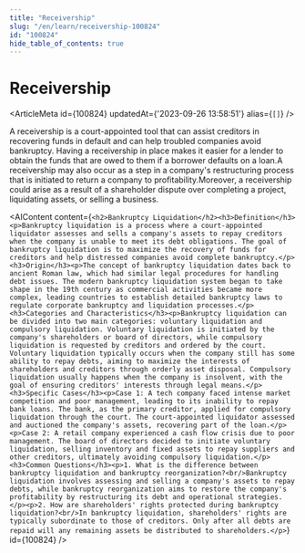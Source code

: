 ```yaml
---
title: "Receivership"
slug: "/en/learn/receivership-100824"
id: "100824"
hide_table_of_contents: true
---
```



# Receivership

<ArticleMeta id={100824} updatedAt={'2023-09-26 13:58:51'} alias={`[]`} />
<div className='border-solid border-b border-t-0 my-4 border-[var(--ifm-color-gray-300)]' />

A receivership is a court-appointed tool that can assist creditors in recovering funds in default and can help troubled companies avoid bankruptcy. Having a receivership in place makes it easier for a lender to obtain the funds that are owed to them if a borrower defaults on a loan.A receivership may also occur as a step in a company's restructuring process that is initiated to return a company to profitability.Moreover, a receivership could arise as a result of a shareholder dispute over completing a project, liquidating assets, or selling a business.

<AIContent content={`<h2>Bankruptcy Liquidation</h2><h3>Definition</h3><p>Bankruptcy liquidation is a process where a court-appointed liquidator assesses and sells a company's assets to repay creditors when the company is unable to meet its debt obligations. The goal of bankruptcy liquidation is to maximize the recovery of funds for creditors and help distressed companies avoid complete bankruptcy.</p><h3>Origin</h3><p>The concept of bankruptcy liquidation dates back to ancient Roman law, which had similar legal procedures for handling debt issues. The modern bankruptcy liquidation system began to take shape in the 19th century as commercial activities became more complex, leading countries to establish detailed bankruptcy laws to regulate corporate bankruptcy and liquidation processes.</p><h3>Categories and Characteristics</h3><p>Bankruptcy liquidation can be divided into two main categories: voluntary liquidation and compulsory liquidation. Voluntary liquidation is initiated by the company's shareholders or board of directors, while compulsory liquidation is requested by creditors and ordered by the court. Voluntary liquidation typically occurs when the company still has some ability to repay debts, aiming to maximize the interests of shareholders and creditors through orderly asset disposal. Compulsory liquidation usually happens when the company is insolvent, with the goal of ensuring creditors' interests through legal means.</p><h3>Specific Cases</h3><p>Case 1: A tech company faced intense market competition and poor management, leading to its inability to repay bank loans. The bank, as the primary creditor, applied for compulsory liquidation through the court. The court-appointed liquidator assessed and auctioned the company's assets, recovering part of the loan.</p><p>Case 2: A retail company experienced a cash flow crisis due to poor management. The board of directors decided to initiate voluntary liquidation, selling inventory and fixed assets to repay suppliers and other creditors, ultimately avoiding compulsory liquidation.</p><h3>Common Questions</h3><p>1. What is the difference between bankruptcy liquidation and bankruptcy reorganization?<br/>Bankruptcy liquidation involves assessing and selling a company's assets to repay debts, while bankruptcy reorganization aims to restore the company's profitability by restructuring its debt and operational strategies.</p><p>2. How are shareholders' rights protected during bankruptcy liquidation?<br/>In bankruptcy liquidation, shareholders' rights are typically subordinate to those of creditors. Only after all debts are repaid will any remaining assets be distributed to shareholders.</p>`} id={100824} />
